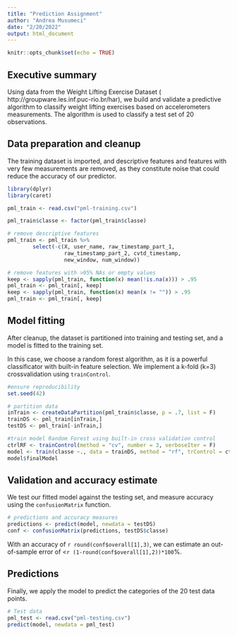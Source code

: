 ```yaml
---
title: "Prediction Assignment"
author: "Andrea Musumeci"
date: "2/20/2022"
output: html_document
---
```


```r
knitr::opts_chunk$set(echo = TRUE)
```

## Executive summary
Using data from the Weight Lifting Exercise Dataset ( http://groupware.les.inf.puc-rio.br/har), we build and validate a predictive algorithm to classify weight lifting exercises based on accelerometers measurements. The algorithm is used to classify a test set of 20 observations.

## Data preparation and cleanup
The training dataset is imported, and descriptive features and features with very few measurements are removed, as they constitute noise that could reduce the accuracy of our predictor.
```r
library(dplyr)
library(caret)

pml_train <- read.csv("pml-training.csv")

pml_train$classe <- factor(pml_train$classe)

# remove descriptive features
pml_train <- pml_train %>%
        select(-c(X, user_name, raw_timestamp_part_1, 
                  raw_timestamp_part_2, cvtd_timestamp, 
                  new_window, num_window))

# remove features with >95% NAs or empty values
keep <- sapply(pml_train, function(x) mean(!is.na(x))) > .95
pml_train <- pml_train[, keep]
keep <- sapply(pml_train, function(x) mean(x != "")) > .95
pml_train <- pml_train[, keep]
```

## Model fitting
After cleanup, the dataset is partitioned into training and testing set, and a model is fitted to the training set.

In this case, we choose a random forest algorithm, as it is a powerful classificator with built-in feature selection. We implement a k-fold (k=3) crossvalidation using `trainControl`.
```r
#ensure reproducibility
set.seed(42)

# partition data
inTrain <- createDataPartition(pml_train$classe, p = .7, list = F)
trainDS <- pml_train[inTrain,]
testDS <- pml_train[-inTrain,]

#train model Random Forest using built-in cross validation control
ctrlRF <- trainControl(method = "cv", number = 3, verboseIter = F)
model <- train(classe ~., data = trainDS, method = "rf", trControl = ctrlRF)
model$finalModel
```

## Validation and accuracy estimate
We test our fitted model against the testing set, and measure accuracy using the `confusionMatrix` function.
```r
# predictions and accuracy measures
predictions <- predict(model, newdata = testDS)
conf <- confusionMatrix(predictions, testDS$classe)
```
With an accuracy of `r round(conf$overall[1],3)`, we can estimate an out-of-sample error of <`r (1-round(conf$overall[1],2))*100`%.

## Predictions
Finally, we apply the model to predict the categories of the 20 test data points.
```r
# Test data
pml_test <- read.csv("pml-testing.csv")
predict(model, newdata = pml_test)
```